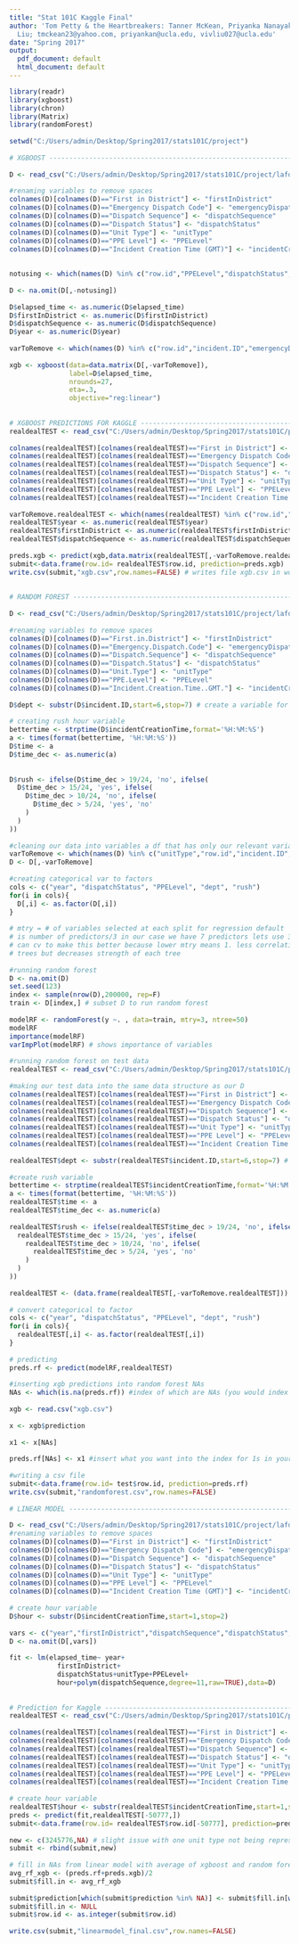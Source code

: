 ---
title: "Stat 101C Kaggle Final"
author: 'Tom Petty & the Heartbreakers: Tanner McKean, Priyanka Nanayakkara, Vivian
  Liu; tmckean23@yahoo.com, priyankan@ucla.edu, vivliu027@ucla.edu'
date: "Spring 2017"
output:
  pdf_document: default
  html_document: default
---
```{r, tidy=T}
library(readr)
library(xgboost)
library(chron)
library(Matrix)
library(randomForest)
 
setwd("C:/Users/admin/Desktop/Spring2017/stats101C/project")
 
# XGBOOST -----------------------------------------------------------------
 
D <- read_csv("C:/Users/admin/Desktop/Spring2017/stats101C/project/lafdtraining updated.csv")
 
#renaming variables to remove spaces
colnames(D)[colnames(D)=="First in District"] <- "firstInDistrict"
colnames(D)[colnames(D)=="Emergency Dispatch Code"] <- "emergencyDispatchCode"
colnames(D)[colnames(D)=="Dispatch Sequence"] <- "dispatchSequence"
colnames(D)[colnames(D)=="Dispatch Status"] <- "dispatchStatus"
colnames(D)[colnames(D)=="Unit Type"] <- "unitType"
colnames(D)[colnames(D)=="PPE Level"] <- "PPELevel"
colnames(D)[colnames(D)=="Incident Creation Time (GMT)"] <- "incidentCreationTime"
 
 
notusing <- which(names(D) %in% c("row.id","PPELevel","dispatchStatus","incident.ID","emergencyDispatchCode","incidentCreationTime","unitType"))
 
D <- na.omit(D[,-notusing])
 
D$elapsed_time <- as.numeric(D$elapsed_time)
D$firstInDistrict <- as.numeric(D$firstInDistrict)
D$dispatchSequence <- as.numeric(D$dispatchSequence)
D$year <- as.numeric(D$year)
 
varToRemove <- which(names(D) %in% c("row.id","incident.ID","emergencyDispatchCode","incidentCreationTime","time_dec","elapsed_time"))
 
xgb <- xgboost(data=data.matrix(D[,-varToRemove]),
               label=D$elapsed_time,
               nrounds=27,
               eta=.3,
               objective="reg:linear")
 
 
# XGBOOST PREDICTIONS FOR KAGGLE ------------------------------------------
realdealTEST <- read_csv("C:/Users/admin/Desktop/Spring2017/stats101C/project/testing.txt")
 
colnames(realdealTEST)[colnames(realdealTEST)=="First in District"] <- "firstInDistrict"
colnames(realdealTEST)[colnames(realdealTEST)=="Emergency Dispatch Code"] <- "emergencyDispatchCode"
colnames(realdealTEST)[colnames(realdealTEST)=="Dispatch Sequence"] <- "dispatchSequence"
colnames(realdealTEST)[colnames(realdealTEST)=="Dispatch Status"] <- "dispatchStatus"
colnames(realdealTEST)[colnames(realdealTEST)=="Unit Type"] <- "unitType"
colnames(realdealTEST)[colnames(realdealTEST)=="PPE Level"] <- "PPELevel"
colnames(realdealTEST)[colnames(realdealTEST)=="Incident Creation Time (GMT)"] <- "incidentCreationTime"
 
varToRemove.realdealTEST <- which(names(realdealTEST) %in% c("row.id","PPELevel","unitType","incident.ID","emergencyDispatchCode","incidentCreationTime","time","dispatchStatus","time_dec"))
realdealTEST$year <- as.numeric(realdealTEST$year)
realdealTEST$firstInDistrict <- as.numeric(realdealTEST$firstInDistrict)
realdealTEST$dispatchSequence <- as.numeric(realdealTEST$dispatchSequence)
 
preds.xgb <- predict(xgb,data.matrix(realdealTEST[,-varToRemove.realdealTEST]))
submit<-data.frame(row.id= realdealTEST$row.id, prediction=preds.xgb)
write.csv(submit,"xgb.csv",row.names=FALSE) # writes file xgb.csv in working directory for kaggle submission
 
 
# RANDOM FOREST -----------------------------------------------------------
 
D <- read_csv("C:/Users/admin/Desktop/Spring2017/stats101C/project/lafdtraining updated.csv")
 
#renaming variables to remove spaces
colnames(D)[colnames(D)=="First.in.District"] <- "firstInDistrict"
colnames(D)[colnames(D)=="Emergency.Dispatch.Code"] <- "emergencyDispatchCode"
colnames(D)[colnames(D)=="Dispatch.Sequence"] <- "dispatchSequence"
colnames(D)[colnames(D)=="Dispatch.Status"] <- "dispatchStatus"
colnames(D)[colnames(D)=="Unit.Type"] <- "unitType"
colnames(D)[colnames(D)=="PPE.Level"] <- "PPELevel"
colnames(D)[colnames(D)=="Incident.Creation.Time..GMT."] <- "incidentCreationTime"
 
D$dept <- substr(D$incident.ID,start=6,stop=7) # create a variable for the fire department
 
# creating rush hour variable
bettertime <- strptime(D$incidentCreationTime,format='%H:%M:%S')
a <- times(format(bettertime, '%H:%M:%S'))
D$time <- a
D$time_dec <- as.numeric(a)
 
 
D$rush <- ifelse(D$time_dec > 19/24, 'no', ifelse(
  D$time_dec > 15/24, 'yes', ifelse(
    D$time_dec > 10/24, 'no', ifelse(
      D$time_dec > 5/24, 'yes', 'no'
    )
  )
))
 
#cleaning our data into variables a df that has only our relevant variables
varToRemove <- which(names(D) %in% c("unitType","row.id","incident.ID","emergencyDispatchCode","incidentCreationTime","time","time_dec"))
D <- D[,-varToRemove]
 
#creating categorical var to factors
cols <- c("year", "dispatchStatus", "PPELevel", "dept", "rush")
for(i in cols){
  D[,i] <- as.factor(D[,i])
}
 
# mtry = # of variables selected at each split for regression default
# is number of predictors/3 in our case we have 7 predictors lets use 3 we 
# can cv to make this better because lower mtry means 1. less correlation b/n
# trees but decreases strength of each tree
 
#running random forest
D <- na.omit(D)
set.seed(123)
index <- sample(nrow(D),200000, rep=F) 
train <- D[index,] # subset D to run random forest
 
modelRF <- randomForest(y ~. , data=train, mtry=3, ntree=50)
modelRF
importance(modelRF)
varImpPlot(modelRF) # shows importance of variables
 
#running random forest on test data
realdealTEST <- read_csv("C:/Users/admin/Desktop/Spring2017/stats101C/project/testing.txt")
 
#making our test data into the same data structure as our D
colnames(realdealTEST)[colnames(realdealTEST)=="First in District"] <- "firstInDistrict"
colnames(realdealTEST)[colnames(realdealTEST)=="Emergency Dispatch Code"] <- "emergencyDispatchCode"
colnames(realdealTEST)[colnames(realdealTEST)=="Dispatch Sequence"] <- "dispatchSequence"
colnames(realdealTEST)[colnames(realdealTEST)=="Dispatch Status"] <- "dispatchStatus"
colnames(realdealTEST)[colnames(realdealTEST)=="Unit Type"] <- "unitType"
colnames(realdealTEST)[colnames(realdealTEST)=="PPE Level"] <- "PPELevel"
colnames(realdealTEST)[colnames(realdealTEST)=="Incident Creation Time (GMT)"] <- "incidentCreationTime"
 
realdealTEST$dept <- substr(realdealTEST$incident.ID,start=6,stop=7) # create a variable for the fire department
 
#create rush variable
bettertime <- strptime(realdealTEST$incidentCreationTime,format='%H:%M:%S')
a <- times(format(bettertime, '%H:%M:%S'))
realdealTEST$time <- a
realdealTEST$time_dec <- as.numeric(a)
 
realdealTEST$rush <- ifelse(realdealTEST$time_dec > 19/24, 'no', ifelse(
  realdealTEST$time_dec > 15/24, 'yes', ifelse(
    realdealTEST$time_dec > 10/24, 'no', ifelse(
      realdealTEST$time_dec > 5/24, 'yes', 'no'
    )
  )
))
 
realdealTEST <- (data.frame(realdealTEST[,-varToRemove.realdealTEST]))
 
# convert categorical to factor
cols <- c("year", "dispatchStatus", "PPELevel", "dept", "rush")
for(i in cols){
  realdealTEST[,i] <- as.factor(realdealTEST[,i])
}
 
# predicting
preds.rf <- predict(modelRF,realdealTEST)
 
#inserting xgb predictions into random forest NAs
NAs <- which(is.na(preds.rf)) #index of which are NAs (you would index out which have 1s)
 
xgb <- read.csv("xgb.csv")
 
x <- xgb$prediction 
 
x1 <- x[NAs] 
 
preds.rf[NAs] <- x1 #insert what you want into the index for 1s in your data set
 
#writing a csv file
submit<-data.frame(row.id= test$row.id, prediction=preds.rf)
write.csv(submit,"randomforest.csv",row.names=FALSE)
 
# LINEAR MODEL ------------------------------------------------------------
 
D <- read_csv("C:/Users/admin/Desktop/Spring2017/stats101C/project/lafdtraining updated.csv")
#renaming variables to remove spaces
colnames(D)[colnames(D)=="First in District"] <- "firstInDistrict"
colnames(D)[colnames(D)=="Emergency Dispatch Code"] <- "emergencyDispatchCode"
colnames(D)[colnames(D)=="Dispatch Sequence"] <- "dispatchSequence"
colnames(D)[colnames(D)=="Dispatch Status"] <- "dispatchStatus"
colnames(D)[colnames(D)=="Unit Type"] <- "unitType"
colnames(D)[colnames(D)=="PPE Level"] <- "PPELevel"
colnames(D)[colnames(D)=="Incident Creation Time (GMT)"] <- "incidentCreationTime"
 
# create hour variable
D$hour <- substr(D$incidentCreationTime,start=1,stop=2)
 
vars <- c("year","firstInDistrict","dispatchSequence","dispatchStatus","unitType","PPELevel","hour","elapsed_time")
D <- na.omit(D[,vars])
 
fit <- lm(elapsed_time~ year+
            firstInDistrict+
            dispatchStatus+unitType+PPELevel+
            hour+polym(dispatchSequence,degree=11,raw=TRUE),data=D)
 
 
# Prediction for Kaggle ---------------------------------------------------
realdealTEST <- read_csv("C:/Users/admin/Desktop/Spring2017/stats101C/project/testing.txt")
 
colnames(realdealTEST)[colnames(realdealTEST)=="First in District"] <- "firstInDistrict"
colnames(realdealTEST)[colnames(realdealTEST)=="Emergency Dispatch Code"] <- "emergencyDispatchCode"
colnames(realdealTEST)[colnames(realdealTEST)=="Dispatch Sequence"] <- "dispatchSequence"
colnames(realdealTEST)[colnames(realdealTEST)=="Dispatch Status"] <- "dispatchStatus"
colnames(realdealTEST)[colnames(realdealTEST)=="Unit Type"] <- "unitType"
colnames(realdealTEST)[colnames(realdealTEST)=="PPE Level"] <- "PPELevel"
colnames(realdealTEST)[colnames(realdealTEST)=="Incident Creation Time (GMT)"] <- "incidentCreationTime"
 
# create hour variable
realdealTEST$hour <- substr(realdealTEST$incidentCreationTime,start=1,stop=2)
preds <- predict(fit,realdealTEST[-50777,])
submit<-data.frame(row.id= realdealTEST$row.id[-50777], prediction=preds)
 
new <- c(3245776,NA) # slight issue with one unit type not being represented in train set D; adding it back in with NA as prediction
submit <- rbind(submit,new)
 
# fill in NAs from linear model with average of xgboost and random forest predictions
avg_rf_xgb <- (preds.rf+preds.xgb)/2
submit$fill.in <- avg_rf_xgb
 
submit$prediction[which(submit$prediction %in% NA)] <- submit$fill.in[which(submit$prediction %in% NA)]
submit$fill.in <- NULL
submit$row.id <- as.integer(submit$row.id)
 
write.csv(submit,"linearmodel_final.csv",row.names=FALSE)
``` 
 
